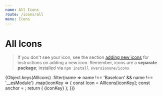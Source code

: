 ```yaml
---
name: All Icons
route: /icons/all
menu: Icons
---
```



# All Icons

> If you don't see your icon, see the section [adding new icons](/icons#adding-new-icons) for instructions on adding a new icon.
> Remember, icons are a **separate package**; installed via `npm install @versionone/icons`

<Playground>
  <SpacedGroup xs={4}>
    {Object.keys(AllIcons)
      .filter(name => name !== 'BaseIcon' && name !== '__esModule')
      .map(iconKey => {
        const Icon = AllIcons[iconKey];
        const anchor = <Icon color={palette.gunmetal} />;
        return (
          <Tooltip key={iconKey} anchor={anchor}>
            <SpacedGroup xs={4}>
              <span>{iconKey}</span>
            </SpacedGroup>
          </Tooltip>
        );
      })}
  </SpacedGroup>
</Playground>
